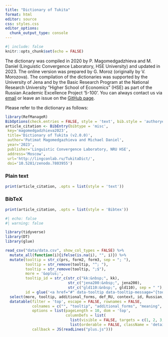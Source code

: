 ```yaml
---
title: "Dictionary of Tukita"
format: html
editor: source
css: styles.css
editor_options: 
  chunk_output_type: console
---
```


```r
#| include: false
knitr::opts_chunk$set(echo = FALSE)
```

The dictionary was compiled in 2020 by P. Magomedgadzhieva and M. Daniel (Linguistic Convergence Laboratory, HSE University) and updated in 2023. The online version was prepared by G. Moroz (originally by V. Morozova). The compilation of the dictionaries was supported by the University of Jena and by the Basic Research Program at the National Research University "Higher School of Economics" (HSE) as part of the Russian Academic Excellence Project '5-100'. You can always contact us via [email](mailto:misha.daniel@gmail.com) or leave an issue on the [GitHub page](https://github.com/LingConLab/TukitaDict/issues/new).

Please refer to the dictionary as follows:

```r
library(RefManageR)
BibOptions(check.entries = FALSE, style = 'text', bib.style = 'authoryear')
article_citation <- BibEntry(bibtype = 'misc', 
 key='magomedgadzhieva2023',
 title='Dictionary of Tukita (v2.0.0)',
 author='Patimat Magomedgazhieva and Michael Daniel',
 year='2023',
 publisher='Linguistic Convergence Laboratory, NRU HSE',
 address='Moscow',
 url='http://lingconlab.ru/TukitaDict/',
 doi='10.5281/zenodo.7803955')
```

::: {.panel-tabset}

### Plain text
```r
print(article_citation, .opts = list(style = 'text'))
```

### BibTeX

```r
print(article_citation, .opts = list(style = 'Bibtex'))
```

:::

```r
#| echo: false
#| warning: false

library(tidyverse)
library(DT)
library(glue)

read_csv("data/data.csv", show_col_types = FALSE) %>%
  mutate_all(function(i){ifelse(is.na(i), "", i)}) %>% 
  mutate(tooltip = str_c(prs, form2, form3, sep = "; "),
         tooltip = str_remove(tooltip, "^; "),
         tooltip = str_remove(tooltip, ";$"),
         more = '&oplus;',
         tooltip_id = str_c(str_c("kk:&nbsp;", kk), 
                            str_c("jena200:&nbsp;", jena200), 
                            str_c("gld110:&nbsp;", gld110), sep = " "),
         id = glue('<a href="#" data-tooltip data-tooltip-message="{tooltip_id}">{id}</a>')) %>% 
  select(more, tooltip, additional_forms, def_RU, context, id, Russian, English, orthography, transcription, pos) %>% 
  datatable(filter = 'top', escape = FALSE, rownames = FALSE,
            colnames = c("", "tooltip", "additional_forms", "meaning", "context", "id", "Russian", "English", "orthography", "transcription", "pos"),
            options = list(pageLength = 10, dom = 'top', 
                           columnDefs = list(
                             list(visible = FALSE, targets = c(1, 2, 3, 4)),
                             list(orderable = FALSE, className = 'details-control', targets = 0))),
            callback = JS(readLines("plus.js")))
```
